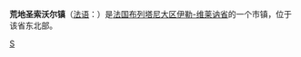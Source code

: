 {{Incomplete}}
{{Infobox Settlement
| name = 荒地圣索沃尔镇<br />Saint-Sauveur-des-Landes
| image_skyline = 
| imagesize = 
| image_caption = 
| image_flag = 
| image_shield = 
| pushpin_map = France
| pushpin_label_position = bottom
| subdivision_type = 国家
| subdivision_name = {{FRA}}
| subdivision_type1 = [[法国行政区划|大区]]
| subdivision_name1 = [[布列塔尼大区|布列塔尼大区]]
| subdivision_type2 = [[法国行政区划|省]]
| subdivision_name2 =  [[伊勒-维莱讷省|伊勒-维莱讷省]]
| elevation_m = 108
| elevation_ft = 
| area_total_km2 = 18.84
| population_as_of = 1999年
| population_total = 994
| population_density_km2 = auto
| timezone = 
| utc_offset = 
| timezone_DST = 
| utc_offset_DST = 
| latd = 48
| latm = 20
| lats = 36
| latNS = N
| longd = 1
| longm = 18
| longs = 45
| longEW = W
| website =  
}}
'''荒地圣索沃尔镇'''（[[法语|法语]]：'''{{lang|fr|Saint-Sauveur-des-Landes}}'''）是[[法国|法国]][[布列塔尼大区|布列塔尼大区]][[伊勒-维莱讷省|伊勒-维莱讷省]]的一个市镇，位于该省东北部。

{{伊勒-維萊訥省市鎮}}

[[Category:伊勒-维莱讷省市镇|S]]


{{France-geo-stub}}